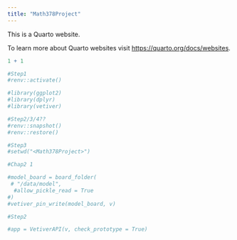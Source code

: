 ```yaml
---
title: "Math378Project"
---
```


This is a Quarto website.

To learn more about Quarto websites visit <https://quarto.org/docs/websites>.

```r
1 + 1
```

```r
#Step1
#renv::activate()
```

```r
#library(ggplot2)
#library(dplyr)
#library(vetiver)
```

```r
#Step2/3/4??
#renv::snapshot()
#renv::restore()
```

```r
#Step3
#setwd("<Math378Project>")
```

```r
#Chap2 1

#model_board = board_folder(
 # "/data/model", 
  #allow_pickle_read = True
#)
#vetiver_pin_write(model_board, v)
```

```r
#Step2

#app = VetiverAPI(v, check_prototype = True)
```
